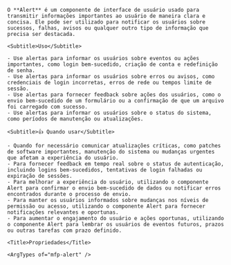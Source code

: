 
<div className="mfp-doc__wrapper" data-theme="light">
  <div className="mfp-doc__container">
    <Title>Alert</Title>

    O **Alert** é um componente de interface de usuário usado para transmitir informações importantes ao usuário de maneira clara e concisa. Ele pode ser utilizado para notificar os usuários sobre sucessos, falhas, avisos ou qualquer outro tipo de informação que precisa ser destacada.

    <Subtitle>Uso</Subtitle>

    - Use alertas para informar os usuários sobre eventos ou ações importantes, como login bem-sucedido, criação de conta e redefinição de senha.
    - Use alertas para informar os usuários sobre erros ou avisos, como credenciais de login incorretas, erros de rede ou tempos limite de sessão.
    - Use alertas para fornecer feedback sobre ações dos usuários, como o envio bem-sucedido de um formulário ou a confirmação de que um arquivo foi carregado com sucesso.
    - Use alertas para informar os usuários sobre o status do sistema, como períodos de manutenção ou atualizações.

    <Subtitle>👍 Quando usar</Subtitle>

    - Quando for necessário comunicar atualizações críticas, como patches de software importantes, manutenção do sistema ou mudanças urgentes que afetam a experiência do usuário.
    - Para fornecer feedback em tempo real sobre o status de autenticação, incluindo logins bem-sucedidos, tentativas de login falhadas ou expiração de sessões.
    - Para melhorar a experiência do usuário, utilizando o componente Alert para confirmar o envio bem-sucedido de dados ou notificar erros encontrados durante o processo de envio.
    - Para manter os usuários informados sobre mudanças nos níveis de permissão ou acesso, utilizando o componente Alert para fornecer notificações relevantes e oportunas.
    - Para aumentar o engajamento do usuário e ações oportunas, utilizando o componente Alert para lembrar os usuários de eventos futuros, prazos ou outras tarefas com prazo definido.

    <Title>Propriedades</Title>

    <ArgTypes of="mfp-alert" />
  </div>
</div>
